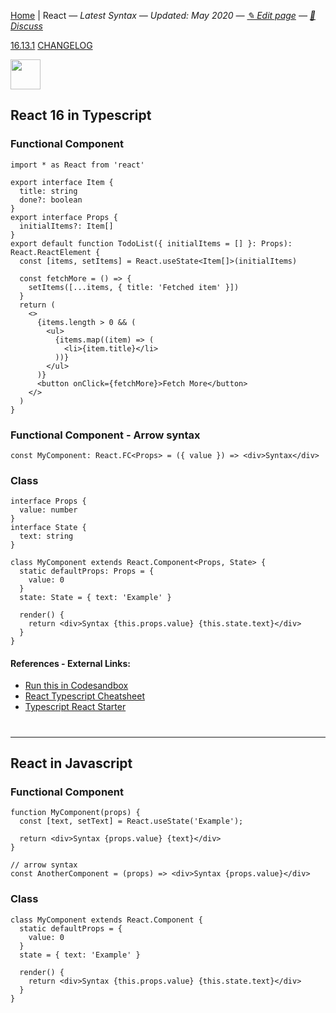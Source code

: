 
[Home](/) | React — _Latest Syntax — Updated: May 2020 — [✎ Edit page](https://github.com/ngduc/syntax.codes/edit/master/docs/react.mdx) — [💬 Discuss](https://github.com/ngduc/syntax.codes/issues/1)_

<a className="tagButton" href="https://github.com/facebook/react/releases">16.13.1</a> <a className="tagButton" href="https://github.com/facebook/react/blob/master/CHANGELOG.md">CHANGELOG</a>

<img src="https://upload-icon.s3.us-east-2.amazonaws.com/uploads/icons/png/8575147831553750379-64.png" height="48" />

## React 16 in Typescript

### Functional Component

```.tsx
import * as React from 'react'
  
export interface Item {
  title: string
  done?: boolean
}
export interface Props {
  initialItems?: Item[]
} 
export default function TodoList({ initialItems = [] }: Props): React.ReactElement {
  const [items, setItems] = React.useState<Item[]>(initialItems)

  const fetchMore = () => {
    setItems([...items, { title: 'Fetched item' }])
  }
  return (
    <>
      {items.length > 0 && (
        <ul>
          {items.map((item) => (
            <li>{item.title}</li>
          ))}
        </ul>
      )}
      <button onClick={fetchMore}>Fetch More</button>
    </>
  )
}
```

### Functional Component - Arrow syntax

```.tsx
const MyComponent: React.FC<Props> = ({ value }) => <div>Syntax</div>
```

### Class

```.tsx
interface Props {
  value: number
}
interface State {
  text: string
}
  
class MyComponent extends React.Component<Props, State> {
  static defaultProps: Props = {
    value: 0
  }
  state: State = { text: 'Example' }

  render() {
    return <div>Syntax {this.props.value} {this.state.text}</div>
  }
}
```

#### References - External Links:
- [Run this in Codesandbox](https://codesandbox.io/s/react-typescript-estfk?file=/src/TodoList.tsx)
- [React Typescript Cheatsheet](https://github.com/typescript-cheatsheets/react-typescript-cheatsheet)
- [Typescript React Starter](https://github.com/microsoft/TypeScript-React-Starter)

#
---------------

## React in Javascript

### Functional Component

```.tsx
function MyComponent(props) {
  const [text, setText] = React.useState('Example');

  return <div>Syntax {props.value} {text}</div> 
}
  
// arrow syntax
const AnotherComponent = (props) => <div>Syntax {props.value}</div>
```

### Class

```.tsx
class MyComponent extends React.Component {
  static defaultProps = {
    value: 0
  }
  state = { text: 'Example' }

  render() {
    return <div>Syntax {this.props.value} {this.state.text}</div>
  }
}
```
